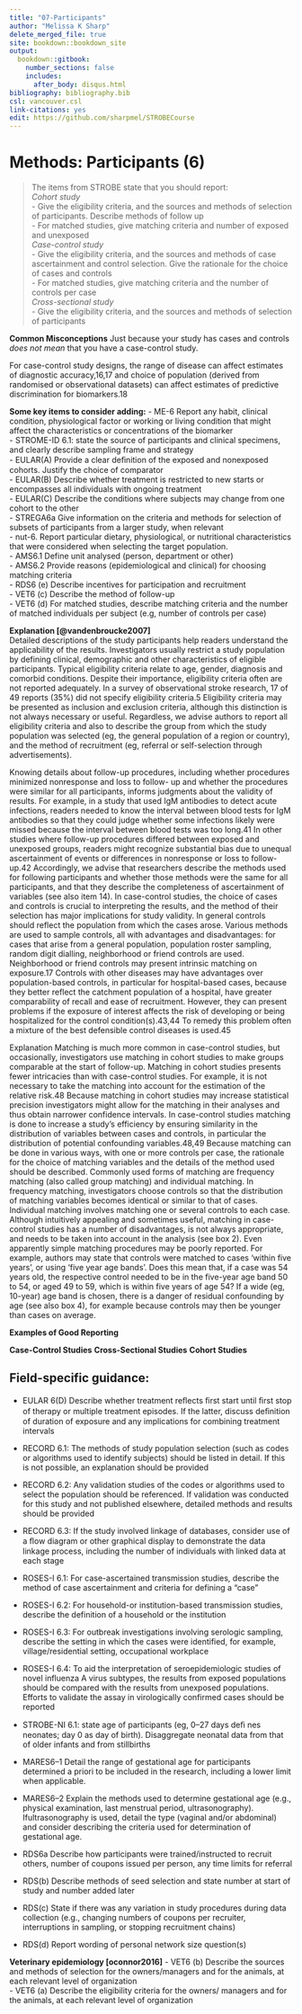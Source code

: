 ---
title: "07-Participants"
author: "Melissa K Sharp"
delete_merged_file: true
site: bookdown::bookdown_site
output:
  bookdown::gitbook:
    number_sections: false 
    includes: 
      after_body: disqus.html
bibliography: bibliography.bib
csl: vancouver.csl
link-citations: yes
edit: https://github.com/sharpmel/STROBECourse
---

# Methods: Participants (6)
> The items from STROBE state that you should report:   
*Cohort study*    
    - Give the eligibility criteria, and the sources and methods of selection of participants. Describe methods of follow up   
    - For matched studies, give matching criteria and number of exposed and unexposed  
*Case-control study*    
    - Give the eligibility criteria, and the sources and methods of case ascertainment and control selection. Give the rationale for the choice of cases and controls  
    - For matched studies, give matching criteria and the number of controls per case  
*Cross-sectional study*  
    - Give the eligibility criteria, and the sources and methods of selection of participants  

**Common Misconceptions**
Just because your study has cases and controls *does not mean* that you have a case-control study. 

For case-control study designs, the range of disease can affect estimates of diagnostic accuracy,16,17 and choice of population (derived from randomised or observational datasets) can affect estimates of predictive discrimination for biomarkers.18  

**Some key items to consider adding:** 
-	ME-6 Report any habit, clinical condition, physiological factor or working or living condition that might affect the characteristics or concentrations of the biomarker  
-	STROME-ID 6.1: state the source of participants and clinical specimens, and clearly describe sampling frame and strategy  
-	EULAR(A) Provide a clear deﬁnition of the exposed and nonexposed cohorts. Justify the choice of comparator  
-	EULAR(B) Describe whether treatment is restricted to new starts or encompasses all individuals with ongoing treatment  
-	EULAR(C) Describe the conditions where subjects may change from one cohort to the other  
-	STREGA6a Give information on the criteria and methods for selection of subsets of participants from a larger study, when relevant  
-	nut-6. Report particular dietary, physiological, or nutritional characteristics that were considered when selecting the target population.  
-	AMS6.1 Define unit analysed (person, department or other)  
-	AMS6.2 Provide reasons (epidemiological and clinical) for choosing matching criteria  
-	RDS6 (e) Describe incentives for participation and recruitment  
-	VET6 (c) Describe the method of follow-up  
-	VET6 (d) For matched studies, describe matching criteria and the number of matched individuals per subject (e.g, number of controls per case)  

**Explanation [@vandenbroucke2007]**</br>
Detailed descriptions of the study participants help readers understand the applicability of the results. Investigators
usually restrict a study population by defining clinical, demographic and other characteristics of eligible participants.
Typical eligibility criteria relate to age, gender, diagnosis and comorbid conditions. Despite their importance, eligibility
criteria often are not reported adequately. In a survey of observational stroke research, 17 of 49 reports (35%) did not
specify eligibility criteria.5
Eligibility criteria may be presented as inclusion and exclusion criteria, although this distinction is not always
necessary or useful. Regardless, we advise authors to report all eligibility criteria and also to describe the group from
which the study population was selected (eg, the general population of a region or country), and the method of recruitment
(eg, referral or self-selection through advertisements). 

Knowing details about follow-up procedures, including whether procedures minimized nonresponse and loss to follow-
up and whether the procedures were similar for all participants, informs judgments about the validity of results.
For example, in a study that used IgM antibodies to detect acute infections, readers needed to know the interval between blood tests for IgM antibodies so that they could judge whether some infections likely were missed because the
interval between blood tests was too long.41 In other studies where follow-up procedures differed between exposed and
unexposed groups, readers might recognize substantial bias due to unequal ascertainment of events or differences in
nonresponse or loss to follow-up.42 Accordingly, we advise that researchers describe the methods used for following
participants and whether those methods were the same for all participants, and that they describe the completeness of ascertainment of variables (see also item 14).
In case-control studies, the choice of cases and controls is crucial to interpreting the results, and the method of their
selection has major implications for study validity. In general controls should reflect the population from which the cases
arose. Various methods are used to sample controls, all with advantages and disadvantages: for cases that arise from a
general population, population roster sampling, random digit dialling, neighborhood or friend controls are used. Neighborhood
or friend controls may present intrinsic matching on exposure.17 Controls with other diseases may have advantages
over population-based controls, in particular for hospital-based cases, because they better reflect the catchment
population of a hospital, have greater comparability of recall and ease of recruitment. However, they can present problems
if the exposure of interest affects the risk of developing or being hospitalized for the control condition(s).43,44 To remedy
this problem often a mixture of the best defensible control diseases is used.45

Explanation
Matching is much more common in case-control studies, but occasionally, investigators use matching in cohort studies to
make groups comparable at the start of follow-up. Matching in cohort studies presents fewer intricacies than with case-control
studies. For example, it is not necessary to take the matching into account for the estimation of the relative risk.48 Because matching in cohort studies may increase statistical precision investigators might allow for the matching in their analyses and thus obtain narrower confidence intervals.
In case-control studies matching is done to increase a study’s efficiency by ensuring similarity in the distribution of
variables between cases and controls, in particular the distribution of potential confounding variables.48,49 Because matching can be done in various ways, with one or more controls per case, the rationale for the choice of matching variables and the details of the method used should be described. Commonly used forms of matching are frequency matching (also called group matching) and individual matching. In frequency matching, investigators choose controls so that the distribution of matching variables becomes identical or similar to that of cases. Individual matching involves matching one or several controls to each case. Although intuitively appealing and sometimes useful, matching in case-control studies has a number of disadvantages, is not always appropriate, and needs to be taken into account in the analysis (see box 2).
Even apparently simple matching procedures may be poorly reported. For example, authors may state that controls were matched to cases ‘within five years’, or using ‘five year age bands’. Does this mean that, if a case was 54 years old, the respective control needed to be in the five-year age band 50 to 54, or aged 49 to 59, which is within five years of age 54? If a wide (eg, 10-year) age band is chosen, there is a danger of residual confounding by age (see also box 4), for example because controls may then be younger than cases on average.



**Examples of Good Reporting**

**Case-Control Studies**
**Cross-Sectional Studies**
**Cohort Studies**

<h2> Field-specific guidance:</h2>

-	EULAR 6(D) Describe whether treatment reﬂects ﬁrst start until ﬁrst stop of therapy or multiple treatment episodes. If the latter, discuss deﬁnition of duration of exposure and any implications for combining treatment intervals  

-	RECORD 6.1: The methods of study population selection (such as codes or algorithms used to identify subjects) should be listed in detail. If this is not possible, an explanation should be provided  
-	RECORD 6.2: Any validation studies of the codes or algorithms used to select the population should be referenced. If validation was conducted for this study and not published elsewhere, detailed methods and results should be provided  
-	RECORD 6.3: If the study involved linkage of databases, consider use of a ﬂow diagram or other graphical display to demonstrate the data linkage process, including the number of individuals with linked data at each stage  

-	ROSES-I 6.1: For case-ascertained transmission studies, describe the method of case ascertainment and criteria for defining a “case”  
-	ROSES-I 6.2: For household-or institution-based transmission studies, describe the definition of a household or the institution  
-	ROSES-I 6.3: For outbreak investigations involving serologic sampling, describe the setting in which the cases were identified, for example, village/residential setting, occupational workplace  
-	ROSES-I 6.4: To aid the interpretation of seroepidemiologic studies of novel influenza A virus subtypes, the results from exposed populations should be compared with the results from unexposed populations.  Efforts to validate the assay in virologically confirmed cases should be reported  

-	STROBE-NI 6.1: state age of participants (eg, 0–27 days deﬁ nes neonates; day 0 as day of birth). Disaggregate neonatal data from that of older infants and from stillbirths  

-	MARES6–1 Detail the range of gestational age for participants determined a priori to be included in the research, including a lower limit when applicable.  
-	MARES6–2 Explain the methods used to determine gestational age (e.g., physical examination, last menstrual period, ultrasonography). Ifultrasonography is used, detail the type (vaginal and/or abdominal) and consider describing the criteria used for determination of gestational age.  

-	RDS6a Describe how participants were trained/instructed to recruit others, number of coupons issued per person, any time limits for referral  
-	RDS(b) Describe methods of seed selection and state number at start of study and number added later  
-	RDS(c) State if there was any variation in study procedures during data collection (e.g., changing numbers of coupons per recruiter, interruptions in sampling, or stopping recruitment chains)  
-	RDS(d) Report wording of personal network size question(s)  

**Veterinary epidemiology [oconnor2016]**
-	VET6 (b) Describe the sources and methods of selection for the owners/managers and for the animals, at each relevant level of organization  
-	VET6 (a) Describe the eligibility criteria for the owners/ managers and for the animals, at each relevant level of organization  